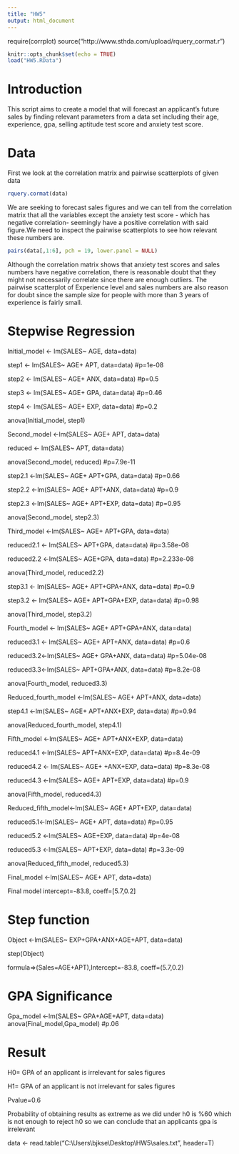 ```yaml
---
title: "HW5"
output: html_document
---
```

require(corrplot)
source("http://www.sthda.com/upload/rquery_cormat.r")
```r
knitr::opts_chunk$set(echo = TRUE)
load("HW5.RData")
```

# Introduction
This script aims to create a model that will forecast an applicant's future sales by finding relevant parameters from a data set including their age, experience, gpa, selling aptitude test score and anxiety test score.


# Data

First we look at the correlation matrix and pairwise scatterplots of given data
```r
rquery.cormat(data)
```
We are seeking to forecast sales figures and we can tell from the correlation matrix that all the variables except the anxiety test score - which has negative correlation- seemingly have a positive correlation with said figure.We need to inspect the pairwise scatterplots to see how relevant these numbers are.


```r
pairs(data[,1:6], pch = 19, lower.panel = NULL)

```

Although the correlation matrix shows that anxiety test scores and sales numbers have negative correlation, there is reasonable doubt that they might not necessarily correlate since there are enough outliers.
The pairwise scatterplot of Experience level and sales numbers are also reason for doubt since the sample size for people with more than 3 years of experience is fairly small.


# Stepwise Regression
Initial_model <- lm(SALES~ AGE, data=data)

step1 <- lm(SALES~ AGE+ APT, data=data) #p=1e-08

step2 <- lm(SALES~ AGE+ ANX, data=data) #p=0.5

step3 <- lm(SALES~ AGE+ GPA, data=data) #p=0.46

step4 <- lm(SALES~ AGE+ EXP, data=data) #p=0.2

anova(Initial_model, step1)

Second_model <-lm(SALES~ AGE+ APT, data=data)

reduced <- lm(SALES~  APT, data=data)

anova(Second_model, reduced) #p=7.9e-11

step2.1 <-lm(SALES~ AGE+ APT+GPA, data=data) #p=0.66

step2.2 <-lm(SALES~ AGE+ APT+ANX, data=data) #p=0.9

step2.3 <-lm(SALES~ AGE+ APT+EXP, data=data) #p=0.95

anova(Second_model, step2.3)

Third_model <-lm(SALES~ AGE+ APT+GPA, data=data)


reduced2.1 <- lm(SALES~ APT+GPA, data=data) #p=3.58e-08

reduced2.2 <-lm(SALES~ AGE+GPA, data=data) #p=2.233e-08

anova(Third_model, reduced2.2)

step3.1 <- lm(SALES~ AGE+ APT+GPA+ANX, data=data) #p=0.9

step3.2 <- lm(SALES~ AGE+ APT+GPA+EXP, data=data) #p=0.98

anova(Third_model, step3.2)

Fourth_model <- lm(SALES~ AGE+ APT+GPA+ANX, data=data)

reduced3.1 <- lm(SALES~ AGE+ APT+ANX, data=data) #p=0.6

reduced3.2<-lm(SALES~ AGE+ GPA+ANX, data=data) #p=5.04e-08

reduced3.3<-lm(SALES~  APT+GPA+ANX, data=data) #p=8.2e-08

anova(Fourth_model, reduced3.3)

Reduced_fourth_model <-lm(SALES~ AGE+ APT+ANX, data=data)

step4.1 <-lm(SALES~ AGE+ APT+ANX+EXP, data=data) #p=0.94

anova(Reduced_fourth_model, step4.1)

Fifth_model <-lm(SALES~ AGE+ APT+ANX+EXP, data=data)

reduced4.1 <-lm(SALES~  APT+ANX+EXP, data=data) #p=8.4e-09

reduced4.2 <- lm(SALES~ AGE+ +ANX+EXP, data=data) #p=8.3e-08

reduced4.3 <-lm(SALES~ AGE+ APT+EXP, data=data) #p=0.9

anova(Fifth_model, reduced4.3)

Reduced_fifth_model<-lm(SALES~ AGE+ APT+EXP, data=data)

reduced5.1<-lm(SALES~ AGE+ APT, data=data) #p=0.95

reduced5.2 <-lm(SALES~ AGE+EXP, data=data) #p=4e-08

reduced5.3 <-lm(SALES~  APT+EXP, data=data) #p=3.3e-09

anova(Reduced_fifth_model, reduced5.3)

Final_model <-lm(SALES~ AGE+ APT, data=data)


Final model intercept=-83.8, coeff=[5.7,0.2]

# Step function
Object <-lm(SALES~ EXP+GPA+ANX+AGE+APT, data=data)

step(Object)

formula=>(Sales=AGE+APT),Intercept=-83.8, coeff=(5.7,0.2)

# GPA Significance
Gpa_model <-lm(SALES~ GPA+AGE+APT, data=data)
anova(Final_model,Gpa_model) #p.06

# Result
H0= GPA of an applicant is irrelevant for sales figures

H1= GPA of an applicant is not irrelevant for sales figures

Pvalue=0.6

Probability of obtaining results as extreme as we did under h0 is %60 which is not enough to reject h0 so we can conclude that an applicants gpa is irrelevant



data <- read.table("C:\\Users\\bjkse\\Desktop\\HW5\\sales.txt", header=T)

















